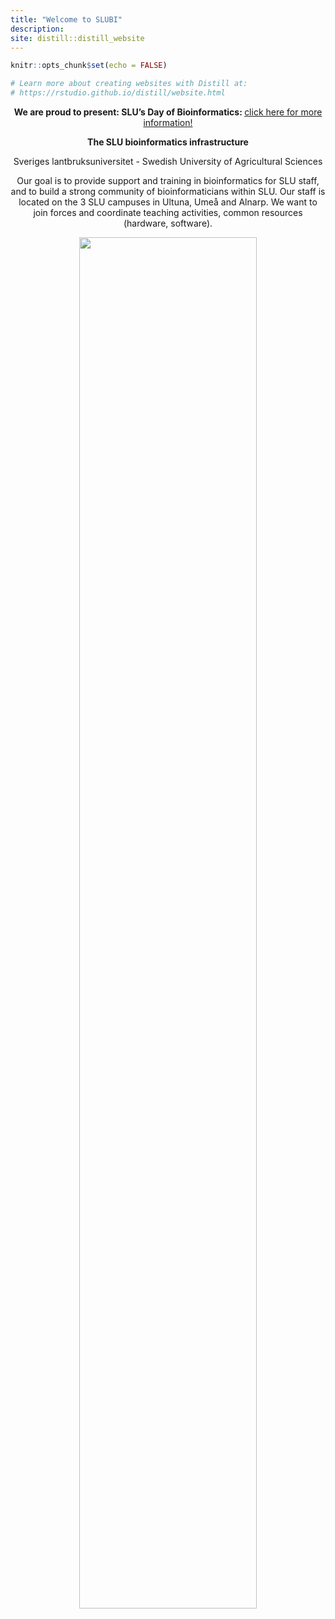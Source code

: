 ```yaml
---
title: "Welcome to SLUBI"
description:
site: distill::distill_website
---
```


```r
knitr::opts_chunk$set(echo = FALSE)

# Learn more about creating websites with Distill at:
# https://rstudio.github.io/distill/website.html

```
<center>
**We are proud to present: 
SLU's Day of Bioinformatics:
**
[click here for more information!](SDB.html)


**The SLU bioinformatics infrastructure**

Sveriges lantbruksuniversitet - Swedish University of Agricultural Sciences


Our goal is to provide support and training in bioinformatics for SLU staff, and to build a strong community of bioinformaticians within SLU. Our staff is located on the 3 SLU campuses in Ultuna, Umeå and Alnarp. We want to join forces and coordinate teaching activities, common resources (hardware, software).

</center>

  <center>
  ![](images/flagga.jpg){#id .class width=75% height=75%}
  </center>
